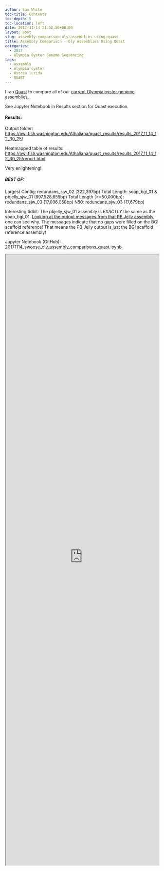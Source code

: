 ```yaml
---
author: Sam White
toc-title: Contents
toc-depth: 5
toc-location: left
date: 2017-11-14 21:52:56+00:00
layout: post
slug: assembly-comparison-oly-assemblies-using-quast
title: Assembly Comparison - Oly Assemblies Using Quast
categories:
  - 2017
  - Olympia Oyster Genome Sequencing
tags:
  - assembly
  - olympia oyster
  - Ostrea lurida
  - QUAST
---
```


I ran [Quast](https://www.google.com/url?sa=t&rct=j&q=&esrc=s&source=web&cd=1&cad=rja&uact=8&ved=0ahUKEwi95amNgr_XAhUD5mMKHW2rBokQFggoMAA&url=http%3A%2F%2Fbioinf.spbau.ru%2Fquast&usg=AOvVaw0OyuiM-DifNnfgvPWp7eZC) to compare all of our [current Olympia oyster genome assemblies](https://github.com/RobertsLab/project-olympia.oyster-genomic/wiki/Genome-Assemblies/944271d96a4dc5d3ab12ffea92f0584682ddd115).

See Jupyter Notebook in Results section for Quast execution.



#### Results:



Output folder: [https://owl.fish.washington.edu/Athaliana/quast_results/results_2017_11_14_12_30_25/](http://owl.fish.washington.edu/Athaliana/quast_results/results_2017_11_14_12_30_25/)

Heatmapped table of results: [https://owl.fish.washington.edu/Athaliana/quast_results/results_2017_11_14_12_30_25/report.html](http://owl.fish.washington.edu/Athaliana/quast_results/results_2017_11_14_12_30_25/report.html)

Very enlightening!



##### BEST OF:



Largest Contig: redundans_sjw_02 (322,397bp)
Total Length: soap_bgi_01 & pbjelly_sjw_01 (697,528,655bp)
Total Length (>=50,000bp): redundans_sjw_03 (17,006,058bp)
N50: redundans_sjw_03 (17,679bp)

Interesting tidbit: The pbjelly_sjw_01 assembly is _EXACTLY_ the same as the soap_bgi_01. [Looking at the output messages from that PB Jelly assembly](https://robertslab.github.io/sams-notebook/posts/2017/2017-11-14-genome-assembly-olympia-oyster-illumina-pacbio-using-pb-jelly-wbgi-scaffold-assembly/), one can see why. The messages indicate that no gaps were filled on the BGI scaffold reference! That means the PB Jelly output is just the BGI scaffold reference assembly!

Jupyter Notebook (GitHub): [20171114_swoose_oly_assembly_comparisons_quast.ipynb](https://github.com/sr320/LabDocs/blob/master/jupyter_nbs/sam/20171114_swoose_oly_assembly_comparisons_quast.ipynb)

<iframe src="https://render.githubusercontent.com/view/ipynb?commit=44b604d7e596db34cba3d653659a5cfe35a96d0f&enc_url=68747470733a2f2f7261772e67697468756275736572636f6e74656e742e636f6d2f73723332302f4c6162446f63732f343462363034643765353936646233346362613364363533363539613563666533356139366430662f6a7570797465725f6e62732f73616d2f32303137313131345f73776f6f73655f6f6c795f617373656d626c795f636f6d70617269736f6e735f71756173742e6970796e62&nwo=sr320%2FLabDocs&path=jupyter_nbs%2Fsam%2F20171114_swoose_oly_assembly_comparisons_quast.ipynb&repository_id=13746500&repository_type=Repository#918509d6-4e5d-418d-8ebe-1593f5dc8483" width="100%" height="2000" scrolling="yes"></iframe>
